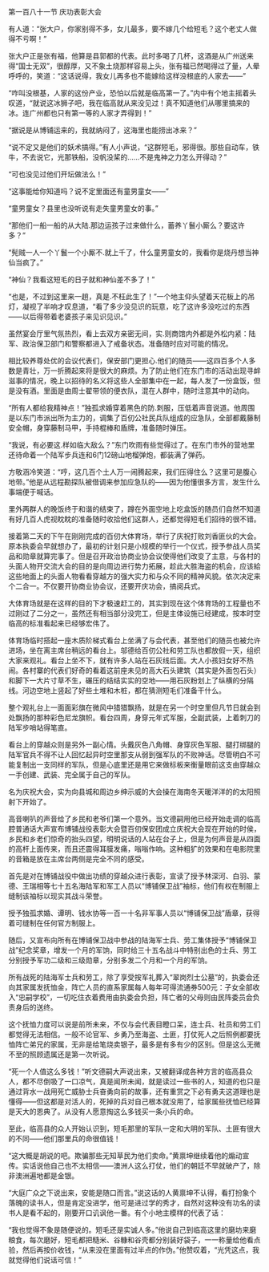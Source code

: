 

第一百八十一节 庆功表彰大会

有人道：“张大户，你家别得不多，女儿最多，要不嫁几个给短毛？这个老丈人做得不亏啊！”

张大户正是张有福，他算是县郭都的代表。此时多喝了几杯，这酒是从广州送来得“国士无双”，很醇厚，又不象土烧那样容易上头，张有福已然喝得过了量，人晕呼呼的，笑道：“这话说得，我女儿再多也不能嫁给这样没根底的人家去――”

“咋叫没根基，人家的这份产业，恐怕以后就是临高第一了。”内中有个地主摇着头叹道，“就说这冰狮子吧，我在临高就从来没见过！真不知道他们从哪里搞来的冰。连广州都也只有第一等的人家才弄得到！”

“据说是从博铺运来的，我就纳闷了，这海里也能捞出冰来？”

“说不定又是他们的妖术搞得。”有人小声说，“这群短毛，邪得很。那些自动车，铁牛，不去说它，光那铁船，没帆没桨的……不是鬼神之力怎么开得动？”

“可也没见过他们开坛做法么！”

“这事能给你知道吗？说不定里面还有童男童女――”

“童男童女？县里也没听说有走失童男童女的事。”

“那他们一船一船的从大陆.那边运孩子过来做什么，蓄养丫鬟小厮么？要这许多？”

“髡贼一人一个丫鬟一个小厮不.就上千了，什么童男童女的，我看你是烧丹想当神仙当疯了。”

“神仙？我看这短毛的日子就和神仙差不多了！”

“也是，不过到这里来一趟，真是.不枉此生了！”一个地主仰头望着天花板上的吊灯，凝视了半响才叹息道，“看了多少没见识的玩意，吃了这许多没吃过的东西――以后得带着老婆孩子来见识见识。”

虽然宴会厅里气氛热烈，看上去双方亲密无间，实.则商馆内外都是外松内紧：陆军、政治保卫部门和警察都进入了戒备状态。准备随时应对可能的情况。

相比较养尊处优的会议代表们，保安部门更担心.他们的随员――这四百多个人多数是青壮，万一折腾起来将是很大的麻烦。为了防止他们在东门市的活动出现寻衅滋事的情况，晚上以招待的名义将这些人全部集中在一起，每人发了一份盒饭，但是没有酒。里面是由周士翟带领的便衣队，混在人群中，随时注意其中的动向。

“所有人都给我精神点！”独孤求婚穿着黑色的防.刺服，压低着声音说道。他周围是以东门市派出所为主力的，调集了百仞公社民兵队组成的应急队，全部都戴藤制安全帽，身穿藤制马甲，手持棍棒和盾牌，准备随时弹压。

“我说，有必要这.样如临大敌么？”东门吹雨有些觉得过了。在东门市外的营地里还待命着一个陆军步兵连和6门12磅山地榴弹炮，都装满了弹药。

方敬涵冷笑道：“哼，这几百个土人万一闹腾起来，我们压得住么？这里可是腹心地带。”他是从远程勘探队被借调来参加应急队的――因为他懂很多方言，发生什么事端便于喊话。

里外两群人的晚饭终于和谐的结束了，蹲在外面空地上吃盒饭的随员们自然不知道有好几百人虎视眈眈的准备随时收拾他们这群人，还都觉得短毛们招待的很不错。

接着第二天的下午在刚刚完成的百仞大体育场，举行了庆祝打败刘香匪伙的大会。原本执委会早就想办了，最初的计划只是小规模的举行一个仪式，授予参战人员奖品和勋章就算完事了。但是召开政治协商业协会议使得他们改变了主意，与各村的头面人物开交流大会的目的是向周边进行势力拓展，趁此大胜海盗的机会，应该給这些地面上的头面人物看看穿越方的强大实力和与众不同的精神风貌。依次决定来个二合一。不仅要开协商业协会议，还要开庆功会，搞阅兵式。

大体育场就是在这样的目的下才极速赶工的，其实到现在这个体育场的工程量也不过刚过了二分之一，虽然还有相当部分没完工，但是主体设施已经建成，按本时空临高的标准看起来已经够宏伟了。

体育场临时搭起一座木质阶梯式看台上坐满了与会代表，甚至他们的随员也被允许进场，坐在离主席台稍远的看台上。邬德给百仞公社和劳工队也都放假一天，组织大家来观礼。看台上坐不下，就有许多人站在石灰线后面。大人小孩妇女好不热闹。各村寨的代表们好奇的看着这前座未见的高大石头建筑（其实是外面包石头）和脚下一大片寸草不生，碾压的结结实实的空地――用石灰粉划上了纵横的分隔线。河边空地上竖起了好些土堆和木桩，都在猜测短毛们准备干什么。

整个观礼台上一面面彩旗在微风中猎猎飘扬，就是在另一个时空里但凡节日就会到处飘扬的那种彩色尼龙旗帜。看台四周，身穿元年式军服，全副武装，上着刺刀的陆军步哨站得笔直。

看台上的穿越众则是另外一副心情。头戴灰色八角帽、身穿灰色军服、腿打绑腿的陆军官兵不得不让人回忆起异时空里那支从弱到强军队的不败神话。尽管明白不可能复制出一支同样的军队，但是心底里还是用它来做标板来衡量眼前这支由穿越众一手创建、武装、完全属于自己的军队。

名为庆祝大会，实为向县城和周边乡绅示威的大会操在海南冬天暖洋洋的的太阳照射下开始了。

高音喇叭的声音给了乡民和老爷们第一个意外。当文德嗣用他已经开始走调的临高腔普通话大声宣布博铺战役表彰大会暨百仞保安团成立庆祝大会现在开始的时侯，乡民和乡老们惊奇的抬头四望，明明说话的人站在台子上，但是为何声音是从四面的高杆上面传来，而且还震得耳膜发痛，嗡嗡作响。这种粗犷的效果和在电影院里的音箱是放在主席台两侧是完全不同的感受。

首先是对在博铺战役中做出功绩的穿越众进行表彰，宣读了授予林深河、白羽、蒙德、王瑞相等七十五名海陆军和军工人员以“博铺保卫战”袖标，他们有权在制服上缝制该袖标以现实其战斗荣誉。

授予独孤求婚、谭明、钱水协等一百一十名非军事人员以“博铺保卫战”盾章，获得着可缝制在任何官方制服上。

随后，又宣布向所有在博铺保卫战中参战的陆海军士兵、劳工集体授予“博铺保卫战”纪念奖章，增发一个月的军饷，同时给三十五名战斗中特别出色的士兵、劳工分别授予军功二级和三级勋章，分别多发二个月和一个月的军饷。

所有战死的陆海军士兵和劳工，除了享受按军礼葬入“翠岗烈士公墓”的，执委会还向其家属发抚恤金，阵亡人员的直系家属每人每年可得流通券500元：子女全部收入“忠嗣学校”，一切吃住衣着费用由执委会负担，阵亡者的父母则由民阵委员会负责身后的送终。

这个抚恤力度可以说是前所未来，不仅与会代表目瞪口呆，连士兵、社员和劳工们都觉得无法相信。一般不论官军、乡勇乃至海盗、土匪，打仗死人之后照例都要抚恤阵亡弟兄的家属，无非是给笔烧卖银子，最多是有多有少的区别。但是这么无微不至的照顾遗属还是第一次听说。

“死一个人值这么多钱！”听文德嗣大声说出来，又被翻译成各种方言的临高县众人，都不尽倒吸了一口凉气，真是闻所未闻，就是读过一些书的人，知道的也只是通过背水一战用死亡威胁士兵奋勇向前的故事，还有重赏之下必有勇夫这道理也是懂得――但这都是对活人的，死掉的兵对自己根本就没用了，给家属些抚恤已经算是天大的恩典了。从没有人愿意掏这么多钱买一条小兵的命。

至此，临高县的众人开始认识到，短毛那里的军队一定和大明的军队、土匪有很大的不同――他们那里兵的命很值钱！

“这大概是胡说的吧。欺骗那些无知草民为他们卖命。”黄禀坤继续着他的煽动宣传。实话说他自己也不太相信――澳洲人这么打仗，他们的朝廷不早就破产了，除非澳洲遍地都是金银。

“大庭广众之下说出来，安能是随口而言。”说这话的人黄禀坤不认得，看打扮象个落魄的读书人，但是肯定没进学，他可是进过学的秀才，自然对这种没有功名的读书人是看不起的，刚要开口讥讽他一番。有个小地主模样的代表了话：

“我也觉得不象是随便说的。短毛还是实诚人多。”他说自己到临高这里的磨坊来磨粮食，每次磨好，短毛都把糙米、谷糠和谷壳都分别装好袋子，一一称量给他看点验，然后再按价收钱，“从来没在里面有过半点的作伪。”他赞叹着，“光凭这点，我就觉得他们说话可信！”


